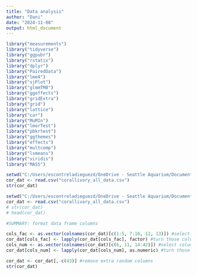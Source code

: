 ```yaml
---
title: "Data analysis"
author: "Dani"
date: "2024-11-08"
output: html_document
---
```


```r
library("measurements")
library("tidyverse")
library("ggpubr")
library("rstatix")
library("dplyr")
library("PairedData")
library("lme4")
library("sjPlot")
library("glmmTMB")
library("ggeffects")
library("gridExtra")
library("grid")
library("lattice")
library("car")
library("MuMIn")
library("lmerTest")
library("pbkrtest")
library("ggthemes")
library("effects")
library("multcomp")
library("lsmeans")
library("viridis")
library("MASS")
```

```r
setwd("C:/Users/escontreladieguezd/OneDrive - Seattle Aquarium/Documents/phd_chapters/CH1_sfm_comparison") #set working directory
cor_dat <- read.csv("corallivory_all_data.csv")
str(cor_dat)
```

```r
setwd("C:/Users/escontreladieguezd/OneDrive - Seattle Aquarium/Documents/phd_chapters/CH1_sfm_comparison/data_analysis/corallivory_method_comparison") #set working directory
cor_dat <- read.csv("corallivory_all_data.csv")
# str(cor_dat)
# head(cor_dat)
```

```r
#SUMMARY: format data frame columns

cols_fac <- as.vector(colnames(cor_dat)[c(1:5, 7:10, 12, 13)]) #select columns that are factors
cor_dat[cols_fac] <- lapply(cor_dat[cols_fac], factor) #turn those columns into factors
cols_num <- as.vector(colnames(cor_dat)[c(6, 11, 14:42)]) #select columns that are numeric
cor_dat[cols_num] <- lapply(cor_dat[cols_num], as.numeric) #turn those columns into numeric

cor_dat <- cor_dat[,-c(43)] #remove extra random columns
str(cor_dat)
```